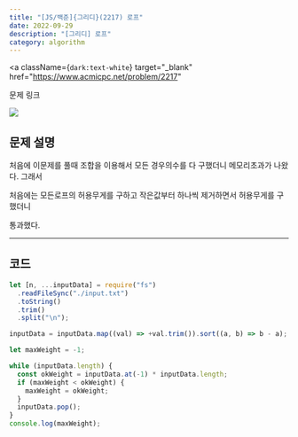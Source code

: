 ---
title: "[JS/백준]{그리디}(2217) 로프"
date: 2022-09-29
description: "[그리디] 로프"
category: algorithm
---

<a
  className={`dark:text-white`}
  target="_blank"
  href="https://www.acmicpc.net/problem/2217"
>
  문제 링크
</a>

<div>
  <img
    src="https://user-images.githubusercontent.com/75124028/193044793-c3a16654-ad3b-47c8-939d-3df481cc80f5.PNG"
    className={`max-w-full h-auto`}
  />
</div>
<h2 className={`dark:text-white`}>문제 설명</h2>

처음에 이문제를 풀때 조합을 이용해서 모든 경우의수를 다 구했더니 메모리초과가 나왔다. 그래서

처음에는 모든로프의 허용무게를 구하고 작은값부터 하나씩 제거하면서 허용무게를 구했더니

통과했다.

---

<h2 className={`dark:text-white`}>코드</h2>

```js showLineNumbers
let [n, ...inputData] = require("fs")
  .readFileSync("./input.txt")
  .toString()
  .trim()
  .split("\n");

inputData = inputData.map((val) => +val.trim()).sort((a, b) => b - a);

let maxWeight = -1;

while (inputData.length) {
  const okWeight = inputData.at(-1) * inputData.length;
  if (maxWeight < okWeight) {
    maxWeight = okWeight;
  }
  inputData.pop();
}
console.log(maxWeight);
```
